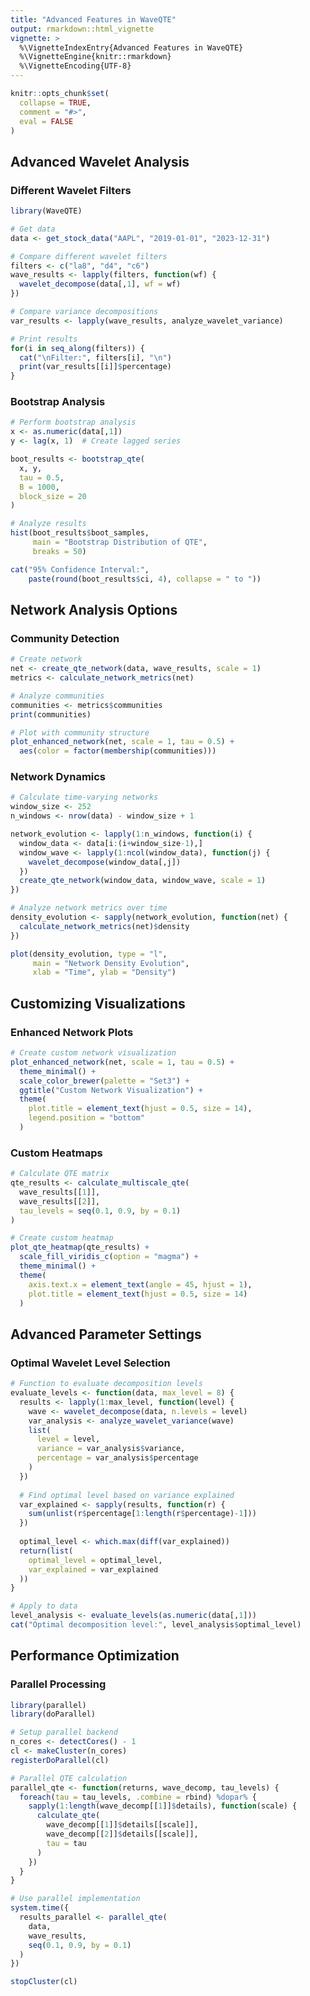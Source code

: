 ```yaml
---
title: "Advanced Features in WaveQTE"
output: rmarkdown::html_vignette
vignette: >
  %\VignetteIndexEntry{Advanced Features in WaveQTE}
  %\VignetteEngine{knitr::rmarkdown}
  %\VignetteEncoding{UTF-8}
---
```


```r
knitr::opts_chunk$set(
  collapse = TRUE,
  comment = "#>",
  eval = FALSE
)
```

## Advanced Wavelet Analysis

### Different Wavelet Filters

```r
library(WaveQTE)

# Get data
data <- get_stock_data("AAPL", "2019-01-01", "2023-12-31")

# Compare different wavelet filters
filters <- c("la8", "d4", "c6")
wave_results <- lapply(filters, function(wf) {
  wavelet_decompose(data[,1], wf = wf)
})

# Compare variance decompositions
var_results <- lapply(wave_results, analyze_wavelet_variance)

# Print results
for(i in seq_along(filters)) {
  cat("\nFilter:", filters[i], "\n")
  print(var_results[[i]]$percentage)
}
```

### Bootstrap Analysis

```r
# Perform bootstrap analysis
x <- as.numeric(data[,1])
y <- lag(x, 1)  # Create lagged series

boot_results <- bootstrap_qte(
  x, y,
  tau = 0.5,
  B = 1000,
  block_size = 20
)

# Analyze results
hist(boot_results$boot_samples,
     main = "Bootstrap Distribution of QTE",
     breaks = 50)

cat("95% Confidence Interval:", 
    paste(round(boot_results$ci, 4), collapse = " to "))
```

## Network Analysis Options

### Community Detection

```r
# Create network
net <- create_qte_network(data, wave_results, scale = 1)
metrics <- calculate_network_metrics(net)

# Analyze communities
communities <- metrics$communities
print(communities)

# Plot with community structure
plot_enhanced_network(net, scale = 1, tau = 0.5) +
  aes(color = factor(membership(communities)))
```

### Network Dynamics

```r
# Calculate time-varying networks
window_size <- 252
n_windows <- nrow(data) - window_size + 1

network_evolution <- lapply(1:n_windows, function(i) {
  window_data <- data[i:(i+window_size-1),]
  window_wave <- lapply(1:ncol(window_data), function(j) {
    wavelet_decompose(window_data[,j])
  })
  create_qte_network(window_data, window_wave, scale = 1)
})

# Analyze network metrics over time
density_evolution <- sapply(network_evolution, function(net) {
  calculate_network_metrics(net)$density
})

plot(density_evolution, type = "l",
     main = "Network Density Evolution",
     xlab = "Time", ylab = "Density")
```

## Customizing Visualizations

### Enhanced Network Plots

```r
# Create custom network visualization
plot_enhanced_network(net, scale = 1, tau = 0.5) +
  theme_minimal() +
  scale_color_brewer(palette = "Set3") +
  ggtitle("Custom Network Visualization") +
  theme(
    plot.title = element_text(hjust = 0.5, size = 14),
    legend.position = "bottom"
  )
```

### Custom Heatmaps

```r
# Calculate QTE matrix
qte_results <- calculate_multiscale_qte(
  wave_results[[1]], 
  wave_results[[2]], 
  tau_levels = seq(0.1, 0.9, by = 0.1)
)

# Create custom heatmap
plot_qte_heatmap(qte_results) +
  scale_fill_viridis_c(option = "magma") +
  theme_minimal() +
  theme(
    axis.text.x = element_text(angle = 45, hjust = 1),
    plot.title = element_text(hjust = 0.5, size = 14)
  )
```

## Advanced Parameter Settings

### Optimal Wavelet Level Selection

```r
# Function to evaluate decomposition levels
evaluate_levels <- function(data, max_level = 8) {
  results <- lapply(1:max_level, function(level) {
    wave <- wavelet_decompose(data, n.levels = level)
    var_analysis <- analyze_wavelet_variance(wave)
    list(
      level = level,
      variance = var_analysis$variance,
      percentage = var_analysis$percentage
    )
  })
  
  # Find optimal level based on variance explained
  var_explained <- sapply(results, function(r) {
    sum(unlist(r$percentage[1:length(r$percentage)-1]))
  })
  
  optimal_level <- which.max(diff(var_explained))
  return(list(
    optimal_level = optimal_level,
    var_explained = var_explained
  ))
}

# Apply to data
level_analysis <- evaluate_levels(as.numeric(data[,1]))
cat("Optimal decomposition level:", level_analysis$optimal_level)
```

## Performance Optimization

### Parallel Processing

```r
library(parallel)
library(doParallel)

# Setup parallel backend
n_cores <- detectCores() - 1
cl <- makeCluster(n_cores)
registerDoParallel(cl)

# Parallel QTE calculation
parallel_qte <- function(returns, wave_decomp, tau_levels) {
  foreach(tau = tau_levels, .combine = rbind) %dopar% {
    sapply(1:length(wave_decomp[[1]]$details), function(scale) {
      calculate_qte(
        wave_decomp[[1]]$details[[scale]],
        wave_decomp[[2]]$details[[scale]],
        tau = tau
      )
    })
  }
}

# Use parallel implementation
system.time({
  results_parallel <- parallel_qte(
    data,
    wave_results,
    seq(0.1, 0.9, by = 0.1)
  )
})

stopCluster(cl)
```
